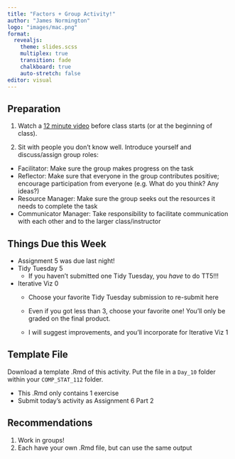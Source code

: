 ```yaml
---
title: "Factors + Group Activity!"
author: "James Normington"
logo: "images/mac.png"
format: 
  revealjs:
    theme: slides.scss
    multiplex: true
    transition: fade
    chalkboard: true
    auto-stretch: false
editor: visual
---
```


## Preparation {.unnumbered .smaller}

1.  Watch a [12 minute video](https://drive.google.com/file/d/1XPZxl_eM7FsXKj-5U7x8OAaIAS6Q4wM6/view?usp=sharing) before class starts (or at the beginning of class).

2.  Sit with people you don't know well. Introduce yourself and discuss/assign group roles:

-   Facilitator: Make sure the group makes progress on the task
-   Reflector: Make sure that everyone in the group contributes positive; encourage participation from everyone (e.g. What do you think? Any ideas?)
-   Resource Manager: Make sure the group seeks out the resources it needs to complete the task
-   Communicator Manager: Take responsibility to facilitate communication with each other and to the larger class/instructor

## Things Due this Week {.unnumbered .smaller}

-   Assignment 5 was due last night!
-   Tidy Tuesday 5
    -   If you haven't submitted one Tidy Tuesday, you *have* to do TT5!!!
-   Iterative Viz 0
    -   Choose your favorite Tidy Tuesday submission to re-submit here

    -   Even if you got less than 3, choose your favorite one! You'll only be graded on the final product.

    -   I will suggest improvements, and you'll incorporate for Iterative Viz 1

## Template File {.unnumbered}

Download a template .Rmd of this activity. Put the file in a `Day_10` folder within your `COMP_STAT_112` folder.

-   This .Rmd only contains 1 exercise
-   Submit today's activity as Assignment 6 Part 2

## Recommendations {.unnumbered}

1.  Work in groups!
2.  Each have your own .Rmd file, but can use the same output
